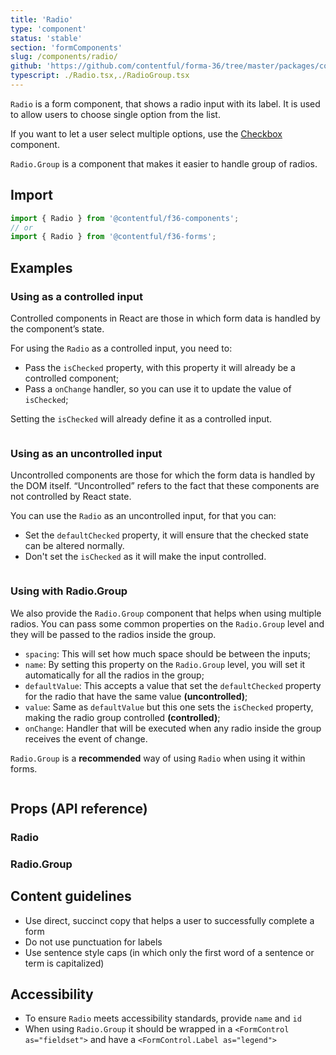 ```yaml
---
title: 'Radio'
type: 'component'
status: 'stable'
section: 'formComponents'
slug: /components/radio/
github: 'https://github.com/contentful/forma-36/tree/master/packages/components/forms/src/Radio'
typescript: ./Radio.tsx,./RadioGroup.tsx
---
```


`Radio` is a form component, that shows a radio input with its label. It is used to allow users to choose single option from the list.

If you want to let a user select multiple options, use the [Checkbox](/components/checkbox) component.

`Radio.Group` is a component that makes it easier to handle group of radios.

## Import

```js static=true
import { Radio } from '@contentful/f36-components';
// or
import { Radio } from '@contentful/f36-forms';
```

## Examples

### Using as a controlled input

Controlled components in React are those in which form data is handled by the component’s state.

For using the `Radio` as a controlled input, you need to:

- Pass the `isChecked` property, with this property it will already be a controlled component;
- Pass a `onChange` handler, so you can use it to update the value of `isChecked`;

Setting the `isChecked` will already define it as a controlled input.

```jsx file=../../examples/RadioControlledExample.tsx

```

### Using as an uncontrolled input

Uncontrolled components are those for which the form data is handled by the DOM itself. “Uncontrolled” refers to the fact that these components are not controlled by React state.

You can use the `Radio` as an uncontrolled input, for that you can:

- Set the `defaultChecked` property, it will ensure that the checked state can be altered normally.
- Don't set the `isChecked` as it will make the input controlled.

```jsx file=../../examples/RadioUncontrolledExample.tsx

```

### Using with Radio.Group

We also provide the `Radio.Group` component that helps when using multiple radios. You can pass some common properties on the `Radio.Group` level and they will be passed to the radios inside the group.

- `spacing`: This will set how much space should be between the inputs;
- `name`: By setting this property on the `Radio.Group` level, you will set it automatically for all the radios in the group;
- `defaultValue`: This accepts a value that set the `defaultChecked` property for the radio that have the same value **(uncontrolled)**;
- `value`: Same as `defaultValue` but this one sets the `isChecked` property, making the radio group controlled **(controlled)**;
- `onChange`: Handler that will be executed when any radio inside the group receives the event of change.

`Radio.Group` is a **recommended** way of using `Radio` when using it within forms.

```jsx file=../../examples/RadioGroupExample.tsx

```

## Props (API reference)

### Radio

<Props of="Radio" storybookPath="/story/form-elements-radio--basic" />

### Radio.Group

<Props of="RadioGroup" />

## Content guidelines

- Use direct, succinct copy that helps a user to successfully complete a form
- Do not use punctuation for labels
- Use sentence style caps (in which only the first word of a sentence or term is capitalized)

## Accessibility

- To ensure `Radio` meets accessibility standards, provide `name` and `id`
- When using `Radio.Group` it should be wrapped in a `<FormControl as="fieldset">` and have a `<FormControl.Label as="legend">`
